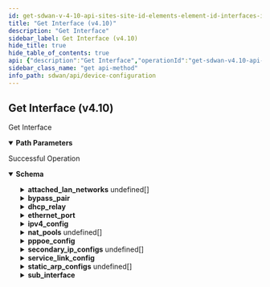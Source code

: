 ```yaml
---
id: get-sdwan-v-4-10-api-sites-site-id-elements-element-id-interfaces-interface-id
title: "Get Interface (v4.10)"
description: "Get Interface"
sidebar_label: Get Interface (v4.10)
hide_title: true
hide_table_of_contents: true
api: {"description":"Get Interface","operationId":"get-sdwan-v4.10-api-sites-site_id-elements-element_id-interfaces-interface_id","parameters":[{"description":"Site Id","in":"path","name":"site_id","required":true,"schema":{"description":"Site Id","type":"string"}},{"description":"Element Id","in":"path","name":"element_id","required":true,"schema":{"description":"Element Id","type":"string"}},{"description":"Interface Id","in":"path","name":"interface_id","required":true,"schema":{"description":"Interface Id","type":"string"}}],"responses":{"200":{"content":{"application/json":{"schema":{"properties":{"admin_up":{"description":"Admin Up","type":"boolean"},"attached_lan_networks":{"description":"Attached Lan Networks: Valid ","items":{"properties":{"lan_network_id":{"description":"Lan Network Id","type":"string"},"vlan_id":{"description":"Vlan Id: Range(max = 4095L, error = INVALID_VLANID: VLAN ID should be between 0 and 4095., min = 0L) ","format":"int32","type":"integer"}}},"type":"array"},"bound_interfaces":{"description":"Bound Interfaces","items":{"description":"Bound Interfaces","type":"string"},"type":"array"},"bypass_pair":{"description":"Bypass Pair","properties":{"lan":{"description":"Lan","type":"string"},"lan_state_propagation":{"description":"Lan State Propagation","type":"boolean"},"use_relay":{"description":"Use Relay","type":"boolean"},"wan":{"description":"Wan","type":"string"}}},"description":{"description":"Description","type":"string"},"devicemgmt_policysetstack_id":{"description":"Devicemgmt Policysetstack Id","type":"string"},"dhcp_relay":{"description":"Dhcp Relay: Valid ","properties":{"enabled":{"description":"Enabled","type":"boolean"},"option_82":{"description":"Option_82: Valid ","properties":{"circuit_id":{"description":"Circuit Id: Size(max = 255, error = DHCPRELAY_CIRCUIT_ID_EXCEEDS_LIMIT: Option 82 Circuid ID exceeds maximum length, min = 0) ","type":"string"},"enabled":{"description":"Enabled","type":"boolean"},"reforwarding_policy":{"description":"Reforwarding Policy: ValidateEnum(enumClass = classOf[DHCPRelayReforwardingPolicy], error = INVALID_DHCP_RELAY_REFWDING_POLICY: Option 82 invalid reforwarding policy, nullAllowed = false) ","enum":["REPLACE","KEEP","APPEND","DROP"],"type":"string"},"remote_id":{"description":"Remote Id: Size(max = 255, error = DHCPRELAY_REMOTE_ID_EXCEEDS_LIMIT: Option 82 Remote ID exceeds maximum length, min = 0) ","type":"string"}},"required":["reforwarding_policy"]},"server_ips":{"description":"Server Ips: ListIPAddress(bcast = DENY, listMaxSize = 0, error = INTERFACE_CONFIG_INVALID_DHCP_RELAY_LIST: DHCP Servers IP specified in the list are invalid, required = true, type = IP) Size(max = 16, error = INTERFACE_CONFIG_DHCP_RELAY_LIST_EXCEEDS_LIMIT: DHCP Servers specified in the list exceeds maximum limit, min = 0) ","items":{"description":"Server Ips","type":"string"},"type":"array"},"source_interface":{"description":"Source Interface","type":"string"}}},"directed_broadcast":{"description":"Directed Broadcast","type":"boolean"},"ethernet_port":{"description":"Ethernet Port","properties":{"full_duplex":{"description":"Full Duplex","type":"boolean"},"speed":{"description":"Speed","format":"int32","type":"integer"}}},"id":{"description":"Id","type":"string"},"ipfixcollectorcontext_id":{"description":"Ipfixcollectorcontext Id","type":"string"},"ipfixfiltercontext_id":{"description":"Ipfixfiltercontext Id","type":"string"},"ipv4_config":{"description":"Ipv4 Config: Valid ","properties":{"dhcp_config":{"description":"Dhcp Config: Valid ","properties":{"client_id":{"description":"Client Id","type":"string"},"hostname":{"description":"Hostname","type":"string"}}},"dns_v4_config":{"description":"Dns V4 Config","properties":{"name_servers":{"description":"Name Servers","items":{"description":"Name Servers","type":"string"},"type":"array"},"search":{"description":"Search","items":{"description":"Search","type":"string"},"type":"array"}}},"pppoe_config":{"description":"Pppoe Config","properties":{"chap_passwd":{"description":"Chap Passwd","type":"string"},"chap_user":{"description":"Chap User","type":"string"},"set_route":{"description":"Set Route","type":"boolean"}}},"routes":{"description":"Routes: Valid ","items":{"properties":{"destination":{"description":"Destination","type":"string"},"via":{"description":"Via","type":"string"}}},"type":"array"},"static_config":{"description":"Static Config: Valid ","properties":{"address":{"description":"Address","type":"string"}}},"type":{"description":"Type: Size(max = 12, error = INTERFACE_CONFIG_INVALID_IP_TYPE: IP Type is not valid., min = 0) ","type":"string"}}},"mac_address":{"description":"Mac Address","type":"string"},"mtu":{"description":"Mtu","type":"integer"},"name":{"description":"Name","type":"string"},"nat_address":{"description":"Nat Address","type":"string"},"nat_pools":{"description":"Nat Pools","items":{"properties":{"ipv4_ranges":{"description":"Ipv4 Ranges: Size(max = 4, error = INTERFACE_CONFIG_INVALID_NAT_POOL_IP_RANGE: Minimum 1 and maximum 4 nat pool IP ranges can be specified., min = 1) Valid ","items":{"properties":{"end":{"description":"End: NotNull(error = END_IP_MISSING: End ip is not specified in range.) IPAddress(allowEmpty = true, allowLinkLocal = false, allowNull = true, bcast = DENY, defaultRoute = false, dnsCheck = false, error = END_IP_INVALID_IN_RANGE: Invalid end ip specified in range., type = IP) ","type":"string"},"start":{"description":"Start: NotNull(error = START_IP_MISSING: Start ip is not specified in range.) IPAddress(allowEmpty = true, allowLinkLocal = false, allowNull = true, bcast = DENY, defaultRoute = false, dnsCheck = false, error = START_IP_INVALID_IN_RANGE: Invalid start ip specified in range., type = IP) ","type":"string"}},"required":["end","start"]},"type":"array"},"nat_pool_id":{"description":"Nat Pool Id: Digits(fraction = 0, integer = 30, INVALID_NAT_POLICYPOOL_ID) ","type":"string"}}},"type":"array"},"nat_port":{"description":"Nat Port","format":"int32","type":"integer"},"nat_zone_id":{"description":"Nat Zone Id","type":"string"},"network_context_id":{"description":"Network Context Id","type":"string"},"parent":{"description":"Parent","type":"string"},"pppoe_config":{"description":"Pppoe Config: Valid ","properties":{"host_uniq":{"description":"Host Uniq: Pattern(error = PPPOE_HOSTUNIQ_LENGTH_INVALID: HOSTUNIQ can be null or minimum length of 2 to maximum length of 254.Length should be in multiples of 2., regexp = ([A-Fa-f0-9]{2}){1,}) Size(max = 254, error = PPPOE_HOSTUNIQ_LENGTH_INVALID: HOSTUNIQ can be null or minimum length of 2 to maximum length of 254.Length should be in multiples of 2., min = 0) ","type":"string"},"parent":{"description":"Parent: JsonIgnore(value = true) ","type":"string"},"password":{"description":"Password: Size(max = 255, error = PPPOE_PASSWORD_INVALID: PPPOE password is required and can have a max length of 128 characters., min = 0) ","type":"string"},"reconnection_delay":{"description":"Reconnection Delay: Range(max = 300L, error = VALUE_NOT_IN_RANGE: Value is not in the permissible range., min = 0L) ","format":"int32","type":"integer"},"service_name":{"description":"Service Name","type":"string"},"username":{"description":"Username: Size(max = 255, error = PPPOE_USERNAME_INVALID: PPPOE username is required and can have a max length of 128 characters., min = 0) ","type":"string"}}},"scope":{"description":"Scope","enum":["GLOBAL","LOCAL"],"type":"string"},"secondary_ip_configs":{"description":"Secondary Ip Configs","items":{"properties":{"ipv4_address":{"description":"Ipv4 Address","type":"string"},"scope":{"description":"Scope","type":"string"}}},"type":"array"},"service_link_config":{"description":"Service Link Config: Valid ","properties":{"gre_config":{"description":"Gre Config: JsonInclude(content = ALWAYS, contentFilter = classOf[Void], value = ALWAYS, valueFilter = classOf[Void]) Valid ","properties":{"csum":{"description":"Csum","type":"boolean"},"keepalive_enable":{"description":"Keepalive Enable","type":"boolean"},"keepalive_fail_count":{"description":"Keepalive Fail Count: Range(max = 10L, error = INTERFACE_CONFIG_SERVICE_LINK_INVALID_GRE_KEEPALIVE_FAIL_COUNT: Keep alive fail count should be in range 1 to 10, min = 1L) ","format":"int32","type":"integer"},"keepalive_interval":{"description":"Keepalive Interval: Range(max = 30L, error = INTERFACE_CONFIG_SERVICE_LINK_INVALID_GRE_KEEPALIVE_INTERVAL: Keep alive interval should be in range 3 to 30, min = 3L) ","format":"int32","type":"integer"}}},"ipsec_config":{"description":"Ipsec Config: Valid ","properties":{"authentication":{"description":"Authentication: Valid ","properties":{"certificate":{"description":"Certificate","type":"string"},"ikev1_params":{"description":"Ikev1 Params: Valid ","properties":{"xauth_id":{"description":"Xauth Id","type":"string"},"xauth_secret":{"description":"Xauth Secret: Length(max = 128, error = IPSECCONFIG_INVALID_XAUTH_SECRET_LEN: Invalid extended authentication secret length.Should be between 4-128., min = 4) ","type":"string"},"xauth_secret_encrypted":{"description":"Xauth Secret Encrypted: JsonIgnore(value = true) ","type":"string"},"xauth_secret_hash":{"description":"Xauth Secret Hash: JsonIgnore(value = true) ","type":"string"},"xauth_type":{"description":"Xauth Type: ValidateEnum(enumClass = classOf[IKEXAuthType], error = IPSECCONFIG_INVALID_XAUTH_TYPE: Invalid extended authentication type specified.Valid type are secret or none., nullAllowed = false) ","enum":["NONE","SECRET"],"type":"string"}},"required":["xauth_type"]},"local_ca_certificate":{"description":"Local Ca Certificate","type":"string"},"local_id":{"description":"Local Id: ValidateEnum(enumClass = classOf[IPSECLocalIdType], error = IPSECCONFIG_INVALID_LOCAL_ID_TYPE: Invalid local id type.Should be either hostname, dn, local_ip or custom, nullAllowed = false) ","enum":["LOCAL_IP","DN","HOSTNAME","CUSTOM"],"type":"string"},"local_id_custom":{"description":"Local Id Custom: Length(max = 255, error = IPSECCONFIG_INVALID_LOCAL_ID_LEN: Invalid local id len.Should be between 2-255., min = 2) ","type":"string"},"passphrase":{"description":"Passphrase","type":"string"},"passphrase_encrypted":{"description":"Passphrase Encrypted: JsonIgnore(value = true) ","type":"string"},"private_key":{"description":"Private Key","type":"string"},"private_key_encrypted":{"description":"Private Key Encrypted: JsonIgnore(value = true) ","type":"string"},"remote_ca_certificate":{"description":"Remote Ca Certificate","type":"string"},"remote_id":{"description":"Remote Id: Length(max = 255, error = IPSECCONFIG_INVALID_REMOTE_ID_LEN: Invalid remote id len.Should be between 2-255., min = 2) ","type":"string"},"secret":{"description":"Secret","type":"string"},"secret_encrypted":{"description":"Secret Encrypted: JsonIgnore(value = true) ","type":"string"},"secret_hash":{"description":"Secret Hash: JsonIgnore(value = true) ","type":"string"},"type":{"description":"Type: ValidateEnum(enumClass = classOf[IPSECAuthenticationType], error = IPSECCONFIG_INVALID_AUTHENTICATION_TYPE: Invalid authentication type specified.Valid type are x509, psk or none., nullAllowed = false) ","enum":["NONE","PSK","X509"],"type":"string"},"x509Objects":{"description":"X509Objects: JsonIgnore(value = true) ","properties":{"certHolder":{"type":"object"},"certificate":{"description":"Certificate","type":"string"},"is_local_ca_cert_set":{"description":"Is Local Ca Cert Set","type":"boolean"},"is_remote_ca_cert_set":{"description":"Is Remote Ca Cert Set","type":"boolean"},"keyPair":{"type":"object"},"local_ca_certificate":{"description":"Local Ca Certificate","type":"string"},"local_ca_certs_set":{"description":"Local Ca Certs Set","items":{"type":"object"},"type":"array"},"passphrase":{"description":"Passphrase","type":"string"},"private_key":{"description":"Private Key","type":"string"},"remote_ca_certificate":{"description":"Remote Ca Certificate","type":"string"},"remote_ca_certs_set":{"description":"Remote Ca Certs Set","items":{"type":"object"},"type":"array"}}}},"required":["local_id","type"]},"ipsec_profile_id":{"description":"Ipsec Profile Id: Required(IPSEC_PROFILE_ID_MISSING) ","type":"string"}},"required":["ipsec_profile_id"]},"last_parent":{"description":"Last Parent: JsonIgnore(value = true) ","type":"string"},"parent":{"description":"Parent: JsonIgnore(value = true) ","type":"string"},"peer":{"description":"Peer: Valid ","properties":{"hostname":{"description":"Hostname: Size(max = 256, INVALID_PEER_HOSTNAME, min = 0) ","type":"string"},"ip_addresses":{"description":"Ip Addresses: ListIPAddress(bcast = DENY, listMaxSize = 4, INVALID_PEERS_ADDRESSES, required = false, type = IP) ","items":{"description":"Ip Addresses","type":"string"},"type":"array"}}},"service_endpoint_id":{"description":"Service Endpoint Id","type":"string"},"type":{"description":"Type: ValidateEnum(enumClass = classOf[ServiceLinkType], INVALID_SERVICE_LINK_TYPE, nullAllowed = false) ","enum":["IPSEC","GRE"],"type":"string"}},"required":["type"]},"site_wan_interface_ids":{"description":"Site Wan Interface Ids","items":{"description":"Site Wan Interface Ids","type":"string"},"type":"array"},"static_arp_configs":{"description":"Static Arp Configs","items":{"properties":{"ipv4_address":{"description":"Ipv4 Address: IPAddress(allowEmpty = true, allowLinkLocal = false, allowNull = true, bcast = DENY, defaultRoute = false, dnsCheck = false, INVALID_IP, type = IP) ","type":"string"},"mac_address":{"description":"Mac Address: MACAddress(error = INTERFACE_CONFIG_INVALID_MAC: Invalid mac address syntax.) ","type":"string"}}},"type":"array"},"sub_interface":{"description":"Sub Interface","properties":{"vlan_id":{"description":"Vlan Id","format":"int32","type":"integer"}}},"tags":{"description":"Tags","items":{"description":"Tags","type":"string"},"type":"array"},"type":{"description":"Type","type":"string"},"used_for":{"description":"Used For","type":"string"}}}}},"description":"Successful Operation"}},"tags":["Device Configuration"],"method":"get","path":"/sdwan/v4.10/api/sites/{site_id}/elements/{element_id}/interfaces/{interface_id}","servers":[{"url":"https://api.sase.paloaltonetworks.com"}],"info":{"contact":{},"description":"List of APIs used to manage your device software to upgrade, retrieve available software images, and upgrade status information.","title":"Device Configuration","version":"Latest"},"postman":{"name":"Get Interface (v4.10)","description":{"content":"Get Interface","type":"text/plain"},"url":{"path":["sdwan","v4.10","api","sites",":site_id","elements",":element_id","interfaces",":interface_id"],"host":["{{baseUrl}}"],"query":[],"variable":[{"disabled":false,"description":{"content":"(Required) Site Id","type":"text/plain"},"type":"any","value":"","key":"site_id"},{"disabled":false,"description":{"content":"(Required) Element Id","type":"text/plain"},"type":"any","value":"","key":"element_id"},{"disabled":false,"description":{"content":"(Required) Interface Id","type":"text/plain"},"type":"any","value":"","key":"interface_id"}]},"header":[{"key":"Accept","value":"application/json"}],"method":"GET"}}
sidebar_class_name: "get api-method"
info_path: sdwan/api/device-configuration
---
```



## Get Interface (v4.10)



Get Interface

<details style={{"marginBottom":"1rem"}} data-collapsed={false} open={true}><summary style={{}}><strong>Path Parameters</strong></summary><div><ul><ParamsItem className={"paramsItem"} param={{"description":"Site Id","in":"path","name":"site_id","required":true,"schema":{"description":"Site Id","type":"string"}}}></ParamsItem><ParamsItem className={"paramsItem"} param={{"description":"Element Id","in":"path","name":"element_id","required":true,"schema":{"description":"Element Id","type":"string"}}}></ParamsItem><ParamsItem className={"paramsItem"} param={{"description":"Interface Id","in":"path","name":"interface_id","required":true,"schema":{"description":"Interface Id","type":"string"}}}></ParamsItem></ul></div></details><div><ApiTabs><TabItem label={"200"} value={"200"}><div>

Successful Operation

</div><div><MimeTabs groupId={"mime-type"}><TabItem label={"application/json"} value={"application/json"}><SchemaTabs groupId={"schema-tabs"}><TabItem label={"Schema"} value={"Schema"}><details style={{}} data-collapsed={false} open={true}><summary style={{"textAlign":"left"}}><strong>Schema</strong></summary><div style={{"textAlign":"left","marginLeft":"1rem"}}></div><ul style={{"marginLeft":"1rem"}}><SchemaItem collapsible={false} name={"admin_up"} required={false} schemaDescription={"Admin Up"} schemaName={"boolean"} qualifierMessage={undefined} defaultValue={undefined}></SchemaItem><SchemaItem collapsible={true} className={"schemaItem"}><details style={{}}><summary style={{}}><strong>attached_lan_networks</strong><span style={{"opacity":"0.6"}}> undefined[]</span></summary><div style={{"marginLeft":"1rem"}}><div style={{"marginTop":".5rem","marginBottom":".5rem"}}>

Attached Lan Networks: Valid 

</div><SchemaItem collapsible={false} name={"lan_network_id"} required={false} schemaDescription={"Lan Network Id"} schemaName={"string"} qualifierMessage={undefined} defaultValue={undefined}></SchemaItem><SchemaItem collapsible={false} name={"vlan_id"} required={false} schemaDescription={"Vlan Id: Range(max = 4095L, error = INVALID_VLANID: VLAN ID should be between 0 and 4095., min = 0L) "} schemaName={"int32"} qualifierMessage={undefined} defaultValue={undefined}></SchemaItem></div></details></SchemaItem><SchemaItem collapsible={false} name={"bound_interfaces"} required={false} schemaDescription={"Bound Interfaces"} schemaName={"string[]"} qualifierMessage={undefined} defaultValue={undefined}></SchemaItem><SchemaItem collapsible={true} className={"schemaItem"}><details style={{}}><summary style={{}}><strong>bypass_pair</strong><span style={{"opacity":"0.6"}}> </span></summary><div style={{"marginLeft":"1rem"}}><div style={{"marginTop":".5rem","marginBottom":".5rem"}}>

Bypass Pair

</div><SchemaItem collapsible={false} name={"lan"} required={false} schemaDescription={"Lan"} schemaName={"string"} qualifierMessage={undefined} defaultValue={undefined}></SchemaItem><SchemaItem collapsible={false} name={"lan_state_propagation"} required={false} schemaDescription={"Lan State Propagation"} schemaName={"boolean"} qualifierMessage={undefined} defaultValue={undefined}></SchemaItem><SchemaItem collapsible={false} name={"use_relay"} required={false} schemaDescription={"Use Relay"} schemaName={"boolean"} qualifierMessage={undefined} defaultValue={undefined}></SchemaItem><SchemaItem collapsible={false} name={"wan"} required={false} schemaDescription={"Wan"} schemaName={"string"} qualifierMessage={undefined} defaultValue={undefined}></SchemaItem></div></details></SchemaItem><SchemaItem collapsible={false} name={"description"} required={false} schemaDescription={"Description"} schemaName={"string"} qualifierMessage={undefined} defaultValue={undefined}></SchemaItem><SchemaItem collapsible={false} name={"devicemgmt_policysetstack_id"} required={false} schemaDescription={"Devicemgmt Policysetstack Id"} schemaName={"string"} qualifierMessage={undefined} defaultValue={undefined}></SchemaItem><SchemaItem collapsible={true} className={"schemaItem"}><details style={{}}><summary style={{}}><strong>dhcp_relay</strong><span style={{"opacity":"0.6"}}> </span></summary><div style={{"marginLeft":"1rem"}}><div style={{"marginTop":".5rem","marginBottom":".5rem"}}>

Dhcp Relay: Valid 

</div><SchemaItem collapsible={false} name={"enabled"} required={false} schemaDescription={"Enabled"} schemaName={"boolean"} qualifierMessage={undefined} defaultValue={undefined}></SchemaItem><SchemaItem collapsible={true} className={"schemaItem"}><details style={{}}><summary style={{}}><strong>option_82</strong><span style={{"opacity":"0.6"}}> </span></summary><div style={{"marginLeft":"1rem"}}><div style={{"marginTop":".5rem","marginBottom":".5rem"}}>

Option_82: Valid 

</div><SchemaItem collapsible={false} name={"circuit_id"} required={false} schemaDescription={"Circuit Id: Size(max = 255, error = DHCPRELAY_CIRCUIT_ID_EXCEEDS_LIMIT: Option 82 Circuid ID exceeds maximum length, min = 0) "} schemaName={"string"} qualifierMessage={undefined} defaultValue={undefined}></SchemaItem><SchemaItem collapsible={false} name={"enabled"} required={false} schemaDescription={"Enabled"} schemaName={"boolean"} qualifierMessage={undefined} defaultValue={undefined}></SchemaItem><SchemaItem collapsible={false} name={"reforwarding_policy"} required={false} schemaDescription={"Reforwarding Policy: ValidateEnum(enumClass = classOf[DHCPRelayReforwardingPolicy], error = INVALID_DHCP_RELAY_REFWDING_POLICY: Option 82 invalid reforwarding policy, nullAllowed = false) "} schemaName={"string"} qualifierMessage={"**Possible values:** [`REPLACE`, `KEEP`, `APPEND`, `DROP`]"} defaultValue={undefined}></SchemaItem><SchemaItem collapsible={false} name={"remote_id"} required={false} schemaDescription={"Remote Id: Size(max = 255, error = DHCPRELAY_REMOTE_ID_EXCEEDS_LIMIT: Option 82 Remote ID exceeds maximum length, min = 0) "} schemaName={"string"} qualifierMessage={undefined} defaultValue={undefined}></SchemaItem></div></details></SchemaItem><SchemaItem collapsible={false} name={"server_ips"} required={false} schemaDescription={"Server Ips: ListIPAddress(bcast = DENY, listMaxSize = 0, error = INTERFACE_CONFIG_INVALID_DHCP_RELAY_LIST: DHCP Servers IP specified in the list are invalid, required = true, type = IP) Size(max = 16, error = INTERFACE_CONFIG_DHCP_RELAY_LIST_EXCEEDS_LIMIT: DHCP Servers specified in the list exceeds maximum limit, min = 0) "} schemaName={"string[]"} qualifierMessage={undefined} defaultValue={undefined}></SchemaItem><SchemaItem collapsible={false} name={"source_interface"} required={false} schemaDescription={"Source Interface"} schemaName={"string"} qualifierMessage={undefined} defaultValue={undefined}></SchemaItem></div></details></SchemaItem><SchemaItem collapsible={false} name={"directed_broadcast"} required={false} schemaDescription={"Directed Broadcast"} schemaName={"boolean"} qualifierMessage={undefined} defaultValue={undefined}></SchemaItem><SchemaItem collapsible={true} className={"schemaItem"}><details style={{}}><summary style={{}}><strong>ethernet_port</strong><span style={{"opacity":"0.6"}}> </span></summary><div style={{"marginLeft":"1rem"}}><div style={{"marginTop":".5rem","marginBottom":".5rem"}}>

Ethernet Port

</div><SchemaItem collapsible={false} name={"full_duplex"} required={false} schemaDescription={"Full Duplex"} schemaName={"boolean"} qualifierMessage={undefined} defaultValue={undefined}></SchemaItem><SchemaItem collapsible={false} name={"speed"} required={false} schemaDescription={"Speed"} schemaName={"int32"} qualifierMessage={undefined} defaultValue={undefined}></SchemaItem></div></details></SchemaItem><SchemaItem collapsible={false} name={"id"} required={false} schemaDescription={"Id"} schemaName={"string"} qualifierMessage={undefined} defaultValue={undefined}></SchemaItem><SchemaItem collapsible={false} name={"ipfixcollectorcontext_id"} required={false} schemaDescription={"Ipfixcollectorcontext Id"} schemaName={"string"} qualifierMessage={undefined} defaultValue={undefined}></SchemaItem><SchemaItem collapsible={false} name={"ipfixfiltercontext_id"} required={false} schemaDescription={"Ipfixfiltercontext Id"} schemaName={"string"} qualifierMessage={undefined} defaultValue={undefined}></SchemaItem><SchemaItem collapsible={true} className={"schemaItem"}><details style={{}}><summary style={{}}><strong>ipv4_config</strong><span style={{"opacity":"0.6"}}> </span></summary><div style={{"marginLeft":"1rem"}}><div style={{"marginTop":".5rem","marginBottom":".5rem"}}>

Ipv4 Config: Valid 

</div><SchemaItem collapsible={true} className={"schemaItem"}><details style={{}}><summary style={{}}><strong>dhcp_config</strong><span style={{"opacity":"0.6"}}> </span></summary><div style={{"marginLeft":"1rem"}}><div style={{"marginTop":".5rem","marginBottom":".5rem"}}>

Dhcp Config: Valid 

</div><SchemaItem collapsible={false} name={"client_id"} required={false} schemaDescription={"Client Id"} schemaName={"string"} qualifierMessage={undefined} defaultValue={undefined}></SchemaItem><SchemaItem collapsible={false} name={"hostname"} required={false} schemaDescription={"Hostname"} schemaName={"string"} qualifierMessage={undefined} defaultValue={undefined}></SchemaItem></div></details></SchemaItem><SchemaItem collapsible={true} className={"schemaItem"}><details style={{}}><summary style={{}}><strong>dns_v4_config</strong><span style={{"opacity":"0.6"}}> </span></summary><div style={{"marginLeft":"1rem"}}><div style={{"marginTop":".5rem","marginBottom":".5rem"}}>

Dns V4 Config

</div><SchemaItem collapsible={false} name={"name_servers"} required={false} schemaDescription={"Name Servers"} schemaName={"string[]"} qualifierMessage={undefined} defaultValue={undefined}></SchemaItem><SchemaItem collapsible={false} name={"search"} required={false} schemaDescription={"Search"} schemaName={"string[]"} qualifierMessage={undefined} defaultValue={undefined}></SchemaItem></div></details></SchemaItem><SchemaItem collapsible={true} className={"schemaItem"}><details style={{}}><summary style={{}}><strong>pppoe_config</strong><span style={{"opacity":"0.6"}}> </span></summary><div style={{"marginLeft":"1rem"}}><div style={{"marginTop":".5rem","marginBottom":".5rem"}}>

Pppoe Config

</div><SchemaItem collapsible={false} name={"chap_passwd"} required={false} schemaDescription={"Chap Passwd"} schemaName={"string"} qualifierMessage={undefined} defaultValue={undefined}></SchemaItem><SchemaItem collapsible={false} name={"chap_user"} required={false} schemaDescription={"Chap User"} schemaName={"string"} qualifierMessage={undefined} defaultValue={undefined}></SchemaItem><SchemaItem collapsible={false} name={"set_route"} required={false} schemaDescription={"Set Route"} schemaName={"boolean"} qualifierMessage={undefined} defaultValue={undefined}></SchemaItem></div></details></SchemaItem><SchemaItem collapsible={true} className={"schemaItem"}><details style={{}}><summary style={{}}><strong>routes</strong><span style={{"opacity":"0.6"}}> undefined[]</span></summary><div style={{"marginLeft":"1rem"}}><div style={{"marginTop":".5rem","marginBottom":".5rem"}}>

Routes: Valid 

</div><SchemaItem collapsible={false} name={"destination"} required={false} schemaDescription={"Destination"} schemaName={"string"} qualifierMessage={undefined} defaultValue={undefined}></SchemaItem><SchemaItem collapsible={false} name={"via"} required={false} schemaDescription={"Via"} schemaName={"string"} qualifierMessage={undefined} defaultValue={undefined}></SchemaItem></div></details></SchemaItem><SchemaItem collapsible={true} className={"schemaItem"}><details style={{}}><summary style={{}}><strong>static_config</strong><span style={{"opacity":"0.6"}}> </span></summary><div style={{"marginLeft":"1rem"}}><div style={{"marginTop":".5rem","marginBottom":".5rem"}}>

Static Config: Valid 

</div><SchemaItem collapsible={false} name={"address"} required={false} schemaDescription={"Address"} schemaName={"string"} qualifierMessage={undefined} defaultValue={undefined}></SchemaItem></div></details></SchemaItem><SchemaItem collapsible={false} name={"type"} required={false} schemaDescription={"Type: Size(max = 12, error = INTERFACE_CONFIG_INVALID_IP_TYPE: IP Type is not valid., min = 0) "} schemaName={"string"} qualifierMessage={undefined} defaultValue={undefined}></SchemaItem></div></details></SchemaItem><SchemaItem collapsible={false} name={"mac_address"} required={false} schemaDescription={"Mac Address"} schemaName={"string"} qualifierMessage={undefined} defaultValue={undefined}></SchemaItem><SchemaItem collapsible={false} name={"mtu"} required={false} schemaDescription={"Mtu"} schemaName={"integer"} qualifierMessage={undefined} defaultValue={undefined}></SchemaItem><SchemaItem collapsible={false} name={"name"} required={false} schemaDescription={"Name"} schemaName={"string"} qualifierMessage={undefined} defaultValue={undefined}></SchemaItem><SchemaItem collapsible={false} name={"nat_address"} required={false} schemaDescription={"Nat Address"} schemaName={"string"} qualifierMessage={undefined} defaultValue={undefined}></SchemaItem><SchemaItem collapsible={true} className={"schemaItem"}><details style={{}}><summary style={{}}><strong>nat_pools</strong><span style={{"opacity":"0.6"}}> undefined[]</span></summary><div style={{"marginLeft":"1rem"}}><div style={{"marginTop":".5rem","marginBottom":".5rem"}}>

Nat Pools

</div><SchemaItem collapsible={true} className={"schemaItem"}><details style={{}}><summary style={{}}><strong>ipv4_ranges</strong><span style={{"opacity":"0.6"}}> undefined[]</span></summary><div style={{"marginLeft":"1rem"}}><div style={{"marginTop":".5rem","marginBottom":".5rem"}}>

Ipv4 Ranges: Size(max = 4, error = INTERFACE_CONFIG_INVALID_NAT_POOL_IP_RANGE: Minimum 1 and maximum 4 nat pool IP ranges can be specified., min = 1) Valid 

</div><SchemaItem collapsible={false} name={"end"} required={false} schemaDescription={"End: NotNull(error = END_IP_MISSING: End ip is not specified in range.) IPAddress(allowEmpty = true, allowLinkLocal = false, allowNull = true, bcast = DENY, defaultRoute = false, dnsCheck = false, error = END_IP_INVALID_IN_RANGE: Invalid end ip specified in range., type = IP) "} schemaName={"string"} qualifierMessage={undefined} defaultValue={undefined}></SchemaItem><SchemaItem collapsible={false} name={"start"} required={false} schemaDescription={"Start: NotNull(error = START_IP_MISSING: Start ip is not specified in range.) IPAddress(allowEmpty = true, allowLinkLocal = false, allowNull = true, bcast = DENY, defaultRoute = false, dnsCheck = false, error = START_IP_INVALID_IN_RANGE: Invalid start ip specified in range., type = IP) "} schemaName={"string"} qualifierMessage={undefined} defaultValue={undefined}></SchemaItem></div></details></SchemaItem><SchemaItem collapsible={false} name={"nat_pool_id"} required={false} schemaDescription={"Nat Pool Id: Digits(fraction = 0, integer = 30, INVALID_NAT_POLICYPOOL_ID) "} schemaName={"string"} qualifierMessage={undefined} defaultValue={undefined}></SchemaItem></div></details></SchemaItem><SchemaItem collapsible={false} name={"nat_port"} required={false} schemaDescription={"Nat Port"} schemaName={"int32"} qualifierMessage={undefined} defaultValue={undefined}></SchemaItem><SchemaItem collapsible={false} name={"nat_zone_id"} required={false} schemaDescription={"Nat Zone Id"} schemaName={"string"} qualifierMessage={undefined} defaultValue={undefined}></SchemaItem><SchemaItem collapsible={false} name={"network_context_id"} required={false} schemaDescription={"Network Context Id"} schemaName={"string"} qualifierMessage={undefined} defaultValue={undefined}></SchemaItem><SchemaItem collapsible={false} name={"parent"} required={false} schemaDescription={"Parent"} schemaName={"string"} qualifierMessage={undefined} defaultValue={undefined}></SchemaItem><SchemaItem collapsible={true} className={"schemaItem"}><details style={{}}><summary style={{}}><strong>pppoe_config</strong><span style={{"opacity":"0.6"}}> </span></summary><div style={{"marginLeft":"1rem"}}><div style={{"marginTop":".5rem","marginBottom":".5rem"}}>

Pppoe Config: Valid 

</div><SchemaItem collapsible={false} name={"host_uniq"} required={false} schemaDescription={"Host Uniq: Pattern(error = PPPOE_HOSTUNIQ_LENGTH_INVALID: HOSTUNIQ can be null or minimum length of 2 to maximum length of 254.Length should be in multiples of 2., regexp = ([A-Fa-f0-9]{2}){1,}) Size(max = 254, error = PPPOE_HOSTUNIQ_LENGTH_INVALID: HOSTUNIQ can be null or minimum length of 2 to maximum length of 254.Length should be in multiples of 2., min = 0) "} schemaName={"string"} qualifierMessage={undefined} defaultValue={undefined}></SchemaItem><SchemaItem collapsible={false} name={"parent"} required={false} schemaDescription={"Parent: JsonIgnore(value = true) "} schemaName={"string"} qualifierMessage={undefined} defaultValue={undefined}></SchemaItem><SchemaItem collapsible={false} name={"password"} required={false} schemaDescription={"Password: Size(max = 255, error = PPPOE_PASSWORD_INVALID: PPPOE password is required and can have a max length of 128 characters., min = 0) "} schemaName={"string"} qualifierMessage={undefined} defaultValue={undefined}></SchemaItem><SchemaItem collapsible={false} name={"reconnection_delay"} required={false} schemaDescription={"Reconnection Delay: Range(max = 300L, error = VALUE_NOT_IN_RANGE: Value is not in the permissible range., min = 0L) "} schemaName={"int32"} qualifierMessage={undefined} defaultValue={undefined}></SchemaItem><SchemaItem collapsible={false} name={"service_name"} required={false} schemaDescription={"Service Name"} schemaName={"string"} qualifierMessage={undefined} defaultValue={undefined}></SchemaItem><SchemaItem collapsible={false} name={"username"} required={false} schemaDescription={"Username: Size(max = 255, error = PPPOE_USERNAME_INVALID: PPPOE username is required and can have a max length of 128 characters., min = 0) "} schemaName={"string"} qualifierMessage={undefined} defaultValue={undefined}></SchemaItem></div></details></SchemaItem><SchemaItem collapsible={false} name={"scope"} required={false} schemaDescription={"Scope"} schemaName={"string"} qualifierMessage={"**Possible values:** [`GLOBAL`, `LOCAL`]"} defaultValue={undefined}></SchemaItem><SchemaItem collapsible={true} className={"schemaItem"}><details style={{}}><summary style={{}}><strong>secondary_ip_configs</strong><span style={{"opacity":"0.6"}}> undefined[]</span></summary><div style={{"marginLeft":"1rem"}}><div style={{"marginTop":".5rem","marginBottom":".5rem"}}>

Secondary Ip Configs

</div><SchemaItem collapsible={false} name={"ipv4_address"} required={false} schemaDescription={"Ipv4 Address"} schemaName={"string"} qualifierMessage={undefined} defaultValue={undefined}></SchemaItem><SchemaItem collapsible={false} name={"scope"} required={false} schemaDescription={"Scope"} schemaName={"string"} qualifierMessage={undefined} defaultValue={undefined}></SchemaItem></div></details></SchemaItem><SchemaItem collapsible={true} className={"schemaItem"}><details style={{}}><summary style={{}}><strong>service_link_config</strong><span style={{"opacity":"0.6"}}> </span></summary><div style={{"marginLeft":"1rem"}}><div style={{"marginTop":".5rem","marginBottom":".5rem"}}>

Service Link Config: Valid 

</div><SchemaItem collapsible={true} className={"schemaItem"}><details style={{}}><summary style={{}}><strong>gre_config</strong><span style={{"opacity":"0.6"}}> </span></summary><div style={{"marginLeft":"1rem"}}><div style={{"marginTop":".5rem","marginBottom":".5rem"}}>

Gre Config: JsonInclude(content = ALWAYS, contentFilter = classOf[Void], value = ALWAYS, valueFilter = classOf[Void]) Valid 

</div><SchemaItem collapsible={false} name={"csum"} required={false} schemaDescription={"Csum"} schemaName={"boolean"} qualifierMessage={undefined} defaultValue={undefined}></SchemaItem><SchemaItem collapsible={false} name={"keepalive_enable"} required={false} schemaDescription={"Keepalive Enable"} schemaName={"boolean"} qualifierMessage={undefined} defaultValue={undefined}></SchemaItem><SchemaItem collapsible={false} name={"keepalive_fail_count"} required={false} schemaDescription={"Keepalive Fail Count: Range(max = 10L, error = INTERFACE_CONFIG_SERVICE_LINK_INVALID_GRE_KEEPALIVE_FAIL_COUNT: Keep alive fail count should be in range 1 to 10, min = 1L) "} schemaName={"int32"} qualifierMessage={undefined} defaultValue={undefined}></SchemaItem><SchemaItem collapsible={false} name={"keepalive_interval"} required={false} schemaDescription={"Keepalive Interval: Range(max = 30L, error = INTERFACE_CONFIG_SERVICE_LINK_INVALID_GRE_KEEPALIVE_INTERVAL: Keep alive interval should be in range 3 to 30, min = 3L) "} schemaName={"int32"} qualifierMessage={undefined} defaultValue={undefined}></SchemaItem></div></details></SchemaItem><SchemaItem collapsible={true} className={"schemaItem"}><details style={{}}><summary style={{}}><strong>ipsec_config</strong><span style={{"opacity":"0.6"}}> </span></summary><div style={{"marginLeft":"1rem"}}><div style={{"marginTop":".5rem","marginBottom":".5rem"}}>

Ipsec Config: Valid 

</div><SchemaItem collapsible={true} className={"schemaItem"}><details style={{}}><summary style={{}}><strong>authentication</strong><span style={{"opacity":"0.6"}}> </span></summary><div style={{"marginLeft":"1rem"}}><div style={{"marginTop":".5rem","marginBottom":".5rem"}}>

Authentication: Valid 

</div><SchemaItem collapsible={false} name={"certificate"} required={false} schemaDescription={"Certificate"} schemaName={"string"} qualifierMessage={undefined} defaultValue={undefined}></SchemaItem><SchemaItem collapsible={true} className={"schemaItem"}><details style={{}}><summary style={{}}><strong>ikev1_params</strong><span style={{"opacity":"0.6"}}> </span></summary><div style={{"marginLeft":"1rem"}}><div style={{"marginTop":".5rem","marginBottom":".5rem"}}>

Ikev1 Params: Valid 

</div><SchemaItem collapsible={false} name={"xauth_id"} required={false} schemaDescription={"Xauth Id"} schemaName={"string"} qualifierMessage={undefined} defaultValue={undefined}></SchemaItem><SchemaItem collapsible={false} name={"xauth_secret"} required={false} schemaDescription={"Xauth Secret: Length(max = 128, error = IPSECCONFIG_INVALID_XAUTH_SECRET_LEN: Invalid extended authentication secret length.Should be between 4-128., min = 4) "} schemaName={"string"} qualifierMessage={undefined} defaultValue={undefined}></SchemaItem><SchemaItem collapsible={false} name={"xauth_secret_encrypted"} required={false} schemaDescription={"Xauth Secret Encrypted: JsonIgnore(value = true) "} schemaName={"string"} qualifierMessage={undefined} defaultValue={undefined}></SchemaItem><SchemaItem collapsible={false} name={"xauth_secret_hash"} required={false} schemaDescription={"Xauth Secret Hash: JsonIgnore(value = true) "} schemaName={"string"} qualifierMessage={undefined} defaultValue={undefined}></SchemaItem><SchemaItem collapsible={false} name={"xauth_type"} required={false} schemaDescription={"Xauth Type: ValidateEnum(enumClass = classOf[IKEXAuthType], error = IPSECCONFIG_INVALID_XAUTH_TYPE: Invalid extended authentication type specified.Valid type are secret or none., nullAllowed = false) "} schemaName={"string"} qualifierMessage={"**Possible values:** [`NONE`, `SECRET`]"} defaultValue={undefined}></SchemaItem></div></details></SchemaItem><SchemaItem collapsible={false} name={"local_ca_certificate"} required={false} schemaDescription={"Local Ca Certificate"} schemaName={"string"} qualifierMessage={undefined} defaultValue={undefined}></SchemaItem><SchemaItem collapsible={false} name={"local_id"} required={false} schemaDescription={"Local Id: ValidateEnum(enumClass = classOf[IPSECLocalIdType], error = IPSECCONFIG_INVALID_LOCAL_ID_TYPE: Invalid local id type.Should be either hostname, dn, local_ip or custom, nullAllowed = false) "} schemaName={"string"} qualifierMessage={"**Possible values:** [`LOCAL_IP`, `DN`, `HOSTNAME`, `CUSTOM`]"} defaultValue={undefined}></SchemaItem><SchemaItem collapsible={false} name={"local_id_custom"} required={false} schemaDescription={"Local Id Custom: Length(max = 255, error = IPSECCONFIG_INVALID_LOCAL_ID_LEN: Invalid local id len.Should be between 2-255., min = 2) "} schemaName={"string"} qualifierMessage={undefined} defaultValue={undefined}></SchemaItem><SchemaItem collapsible={false} name={"passphrase"} required={false} schemaDescription={"Passphrase"} schemaName={"string"} qualifierMessage={undefined} defaultValue={undefined}></SchemaItem><SchemaItem collapsible={false} name={"passphrase_encrypted"} required={false} schemaDescription={"Passphrase Encrypted: JsonIgnore(value = true) "} schemaName={"string"} qualifierMessage={undefined} defaultValue={undefined}></SchemaItem><SchemaItem collapsible={false} name={"private_key"} required={false} schemaDescription={"Private Key"} schemaName={"string"} qualifierMessage={undefined} defaultValue={undefined}></SchemaItem><SchemaItem collapsible={false} name={"private_key_encrypted"} required={false} schemaDescription={"Private Key Encrypted: JsonIgnore(value = true) "} schemaName={"string"} qualifierMessage={undefined} defaultValue={undefined}></SchemaItem><SchemaItem collapsible={false} name={"remote_ca_certificate"} required={false} schemaDescription={"Remote Ca Certificate"} schemaName={"string"} qualifierMessage={undefined} defaultValue={undefined}></SchemaItem><SchemaItem collapsible={false} name={"remote_id"} required={false} schemaDescription={"Remote Id: Length(max = 255, error = IPSECCONFIG_INVALID_REMOTE_ID_LEN: Invalid remote id len.Should be between 2-255., min = 2) "} schemaName={"string"} qualifierMessage={undefined} defaultValue={undefined}></SchemaItem><SchemaItem collapsible={false} name={"secret"} required={false} schemaDescription={"Secret"} schemaName={"string"} qualifierMessage={undefined} defaultValue={undefined}></SchemaItem><SchemaItem collapsible={false} name={"secret_encrypted"} required={false} schemaDescription={"Secret Encrypted: JsonIgnore(value = true) "} schemaName={"string"} qualifierMessage={undefined} defaultValue={undefined}></SchemaItem><SchemaItem collapsible={false} name={"secret_hash"} required={false} schemaDescription={"Secret Hash: JsonIgnore(value = true) "} schemaName={"string"} qualifierMessage={undefined} defaultValue={undefined}></SchemaItem><SchemaItem collapsible={false} name={"type"} required={false} schemaDescription={"Type: ValidateEnum(enumClass = classOf[IPSECAuthenticationType], error = IPSECCONFIG_INVALID_AUTHENTICATION_TYPE: Invalid authentication type specified.Valid type are x509, psk or none., nullAllowed = false) "} schemaName={"string"} qualifierMessage={"**Possible values:** [`NONE`, `PSK`, `X509`]"} defaultValue={undefined}></SchemaItem><SchemaItem collapsible={true} className={"schemaItem"}><details style={{}}><summary style={{}}><strong>x509Objects</strong><span style={{"opacity":"0.6"}}> </span></summary><div style={{"marginLeft":"1rem"}}><div style={{"marginTop":".5rem","marginBottom":".5rem"}}>

X509Objects: JsonIgnore(value = true) 

</div><SchemaItem collapsible={false} name={"certHolder"} required={false} schemaDescription={undefined} schemaName={"object"} qualifierMessage={undefined} defaultValue={undefined}></SchemaItem><SchemaItem collapsible={false} name={"certificate"} required={false} schemaDescription={"Certificate"} schemaName={"string"} qualifierMessage={undefined} defaultValue={undefined}></SchemaItem><SchemaItem collapsible={false} name={"is_local_ca_cert_set"} required={false} schemaDescription={"Is Local Ca Cert Set"} schemaName={"boolean"} qualifierMessage={undefined} defaultValue={undefined}></SchemaItem><SchemaItem collapsible={false} name={"is_remote_ca_cert_set"} required={false} schemaDescription={"Is Remote Ca Cert Set"} schemaName={"boolean"} qualifierMessage={undefined} defaultValue={undefined}></SchemaItem><SchemaItem collapsible={false} name={"keyPair"} required={false} schemaDescription={undefined} schemaName={"object"} qualifierMessage={undefined} defaultValue={undefined}></SchemaItem><SchemaItem collapsible={false} name={"local_ca_certificate"} required={false} schemaDescription={"Local Ca Certificate"} schemaName={"string"} qualifierMessage={undefined} defaultValue={undefined}></SchemaItem><SchemaItem collapsible={false} name={"local_ca_certs_set"} required={false} schemaDescription={"Local Ca Certs Set"} schemaName={"object[]"} qualifierMessage={undefined} defaultValue={undefined}></SchemaItem><SchemaItem collapsible={false} name={"passphrase"} required={false} schemaDescription={"Passphrase"} schemaName={"string"} qualifierMessage={undefined} defaultValue={undefined}></SchemaItem><SchemaItem collapsible={false} name={"private_key"} required={false} schemaDescription={"Private Key"} schemaName={"string"} qualifierMessage={undefined} defaultValue={undefined}></SchemaItem><SchemaItem collapsible={false} name={"remote_ca_certificate"} required={false} schemaDescription={"Remote Ca Certificate"} schemaName={"string"} qualifierMessage={undefined} defaultValue={undefined}></SchemaItem><SchemaItem collapsible={false} name={"remote_ca_certs_set"} required={false} schemaDescription={"Remote Ca Certs Set"} schemaName={"object[]"} qualifierMessage={undefined} defaultValue={undefined}></SchemaItem></div></details></SchemaItem></div></details></SchemaItem><SchemaItem collapsible={false} name={"ipsec_profile_id"} required={false} schemaDescription={"Ipsec Profile Id: Required(IPSEC_PROFILE_ID_MISSING) "} schemaName={"string"} qualifierMessage={undefined} defaultValue={undefined}></SchemaItem></div></details></SchemaItem><SchemaItem collapsible={false} name={"last_parent"} required={false} schemaDescription={"Last Parent: JsonIgnore(value = true) "} schemaName={"string"} qualifierMessage={undefined} defaultValue={undefined}></SchemaItem><SchemaItem collapsible={false} name={"parent"} required={false} schemaDescription={"Parent: JsonIgnore(value = true) "} schemaName={"string"} qualifierMessage={undefined} defaultValue={undefined}></SchemaItem><SchemaItem collapsible={true} className={"schemaItem"}><details style={{}}><summary style={{}}><strong>peer</strong><span style={{"opacity":"0.6"}}> </span></summary><div style={{"marginLeft":"1rem"}}><div style={{"marginTop":".5rem","marginBottom":".5rem"}}>

Peer: Valid 

</div><SchemaItem collapsible={false} name={"hostname"} required={false} schemaDescription={"Hostname: Size(max = 256, INVALID_PEER_HOSTNAME, min = 0) "} schemaName={"string"} qualifierMessage={undefined} defaultValue={undefined}></SchemaItem><SchemaItem collapsible={false} name={"ip_addresses"} required={false} schemaDescription={"Ip Addresses: ListIPAddress(bcast = DENY, listMaxSize = 4, INVALID_PEERS_ADDRESSES, required = false, type = IP) "} schemaName={"string[]"} qualifierMessage={undefined} defaultValue={undefined}></SchemaItem></div></details></SchemaItem><SchemaItem collapsible={false} name={"service_endpoint_id"} required={false} schemaDescription={"Service Endpoint Id"} schemaName={"string"} qualifierMessage={undefined} defaultValue={undefined}></SchemaItem><SchemaItem collapsible={false} name={"type"} required={false} schemaDescription={"Type: ValidateEnum(enumClass = classOf[ServiceLinkType], INVALID_SERVICE_LINK_TYPE, nullAllowed = false) "} schemaName={"string"} qualifierMessage={"**Possible values:** [`IPSEC`, `GRE`]"} defaultValue={undefined}></SchemaItem></div></details></SchemaItem><SchemaItem collapsible={false} name={"site_wan_interface_ids"} required={false} schemaDescription={"Site Wan Interface Ids"} schemaName={"string[]"} qualifierMessage={undefined} defaultValue={undefined}></SchemaItem><SchemaItem collapsible={true} className={"schemaItem"}><details style={{}}><summary style={{}}><strong>static_arp_configs</strong><span style={{"opacity":"0.6"}}> undefined[]</span></summary><div style={{"marginLeft":"1rem"}}><div style={{"marginTop":".5rem","marginBottom":".5rem"}}>

Static Arp Configs

</div><SchemaItem collapsible={false} name={"ipv4_address"} required={false} schemaDescription={"Ipv4 Address: IPAddress(allowEmpty = true, allowLinkLocal = false, allowNull = true, bcast = DENY, defaultRoute = false, dnsCheck = false, INVALID_IP, type = IP) "} schemaName={"string"} qualifierMessage={undefined} defaultValue={undefined}></SchemaItem><SchemaItem collapsible={false} name={"mac_address"} required={false} schemaDescription={"Mac Address: MACAddress(error = INTERFACE_CONFIG_INVALID_MAC: Invalid mac address syntax.) "} schemaName={"string"} qualifierMessage={undefined} defaultValue={undefined}></SchemaItem></div></details></SchemaItem><SchemaItem collapsible={true} className={"schemaItem"}><details style={{}}><summary style={{}}><strong>sub_interface</strong><span style={{"opacity":"0.6"}}> </span></summary><div style={{"marginLeft":"1rem"}}><div style={{"marginTop":".5rem","marginBottom":".5rem"}}>

Sub Interface

</div><SchemaItem collapsible={false} name={"vlan_id"} required={false} schemaDescription={"Vlan Id"} schemaName={"int32"} qualifierMessage={undefined} defaultValue={undefined}></SchemaItem></div></details></SchemaItem><SchemaItem collapsible={false} name={"tags"} required={false} schemaDescription={"Tags"} schemaName={"string[]"} qualifierMessage={undefined} defaultValue={undefined}></SchemaItem><SchemaItem collapsible={false} name={"type"} required={false} schemaDescription={"Type"} schemaName={"string"} qualifierMessage={undefined} defaultValue={undefined}></SchemaItem><SchemaItem collapsible={false} name={"used_for"} required={false} schemaDescription={"Used For"} schemaName={"string"} qualifierMessage={undefined} defaultValue={undefined}></SchemaItem></ul></details></TabItem><TabItem label={"Example (from schema)"} value={"Example (from schema)"}><ResponseSamples responseExample={"{\n  \"admin_up\": true,\n  \"attached_lan_networks\": [\n    {\n      \"lan_network_id\": \"string\",\n      \"vlan_id\": 0\n    }\n  ],\n  \"bound_interfaces\": [\n    \"string\"\n  ],\n  \"bypass_pair\": {\n    \"lan\": \"string\",\n    \"lan_state_propagation\": true,\n    \"use_relay\": true,\n    \"wan\": \"string\"\n  },\n  \"description\": \"string\",\n  \"devicemgmt_policysetstack_id\": \"string\",\n  \"dhcp_relay\": {\n    \"enabled\": true,\n    \"option_82\": {\n      \"circuit_id\": \"string\",\n      \"enabled\": true,\n      \"reforwarding_policy\": \"REPLACE\",\n      \"remote_id\": \"string\"\n    },\n    \"server_ips\": [\n      \"string\"\n    ],\n    \"source_interface\": \"string\"\n  },\n  \"directed_broadcast\": true,\n  \"ethernet_port\": {\n    \"full_duplex\": true,\n    \"speed\": 0\n  },\n  \"id\": \"string\",\n  \"ipfixcollectorcontext_id\": \"string\",\n  \"ipfixfiltercontext_id\": \"string\",\n  \"ipv4_config\": {\n    \"dhcp_config\": {\n      \"client_id\": \"string\",\n      \"hostname\": \"string\"\n    },\n    \"dns_v4_config\": {\n      \"name_servers\": [\n        \"string\"\n      ],\n      \"search\": [\n        \"string\"\n      ]\n    },\n    \"pppoe_config\": {\n      \"chap_passwd\": \"string\",\n      \"chap_user\": \"string\",\n      \"set_route\": true\n    },\n    \"routes\": [\n      {\n        \"destination\": \"string\",\n        \"via\": \"string\"\n      }\n    ],\n    \"static_config\": {\n      \"address\": \"string\"\n    },\n    \"type\": \"string\"\n  },\n  \"mac_address\": \"string\",\n  \"mtu\": 0,\n  \"name\": \"string\",\n  \"nat_address\": \"string\",\n  \"nat_pools\": [\n    {\n      \"ipv4_ranges\": [\n        {\n          \"end\": \"string\",\n          \"start\": \"string\"\n        }\n      ],\n      \"nat_pool_id\": \"string\"\n    }\n  ],\n  \"nat_port\": 0,\n  \"nat_zone_id\": \"string\",\n  \"network_context_id\": \"string\",\n  \"parent\": \"string\",\n  \"pppoe_config\": {\n    \"host_uniq\": \"string\",\n    \"parent\": \"string\",\n    \"password\": \"string\",\n    \"reconnection_delay\": 0,\n    \"service_name\": \"string\",\n    \"username\": \"string\"\n  },\n  \"scope\": \"GLOBAL\",\n  \"secondary_ip_configs\": [\n    {\n      \"ipv4_address\": \"string\",\n      \"scope\": \"string\"\n    }\n  ],\n  \"service_link_config\": {\n    \"gre_config\": {\n      \"csum\": true,\n      \"keepalive_enable\": true,\n      \"keepalive_fail_count\": 0,\n      \"keepalive_interval\": 0\n    },\n    \"ipsec_config\": {\n      \"authentication\": {\n        \"certificate\": \"string\",\n        \"ikev1_params\": {\n          \"xauth_id\": \"string\",\n          \"xauth_secret\": \"string\",\n          \"xauth_secret_encrypted\": \"string\",\n          \"xauth_secret_hash\": \"string\",\n          \"xauth_type\": \"NONE\"\n        },\n        \"local_ca_certificate\": \"string\",\n        \"local_id\": \"LOCAL_IP\",\n        \"local_id_custom\": \"string\",\n        \"passphrase\": \"string\",\n        \"passphrase_encrypted\": \"string\",\n        \"private_key\": \"string\",\n        \"private_key_encrypted\": \"string\",\n        \"remote_ca_certificate\": \"string\",\n        \"remote_id\": \"string\",\n        \"secret\": \"string\",\n        \"secret_encrypted\": \"string\",\n        \"secret_hash\": \"string\",\n        \"type\": \"NONE\",\n        \"x509Objects\": {\n          \"certHolder\": {},\n          \"certificate\": \"string\",\n          \"is_local_ca_cert_set\": true,\n          \"is_remote_ca_cert_set\": true,\n          \"keyPair\": {},\n          \"local_ca_certificate\": \"string\",\n          \"local_ca_certs_set\": [\n            {}\n          ],\n          \"passphrase\": \"string\",\n          \"private_key\": \"string\",\n          \"remote_ca_certificate\": \"string\",\n          \"remote_ca_certs_set\": [\n            {}\n          ]\n        }\n      },\n      \"ipsec_profile_id\": \"string\"\n    },\n    \"last_parent\": \"string\",\n    \"parent\": \"string\",\n    \"peer\": {\n      \"hostname\": \"string\",\n      \"ip_addresses\": [\n        \"string\"\n      ]\n    },\n    \"service_endpoint_id\": \"string\",\n    \"type\": \"IPSEC\"\n  },\n  \"site_wan_interface_ids\": [\n    \"string\"\n  ],\n  \"static_arp_configs\": [\n    {\n      \"ipv4_address\": \"string\",\n      \"mac_address\": \"string\"\n    }\n  ],\n  \"sub_interface\": {\n    \"vlan_id\": 0\n  },\n  \"tags\": [\n    \"string\"\n  ],\n  \"type\": \"string\",\n  \"used_for\": \"string\"\n}"} language={"json"}></ResponseSamples></TabItem></SchemaTabs></TabItem></MimeTabs></div></TabItem></ApiTabs></div>
      